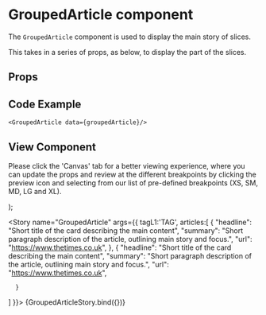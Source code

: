 

<Meta
  title="Newskit Components/Slices/Grouped Article"
  component={GroupedArticle}
/>

# GroupedArticle component
The `GroupedArticle` component is used to display the main story of slices.

This takes in a series of props, as below, to display the part of the slices.

## Props
<Props of={GroupedArticle} />

## Code Example
`<GroupedArticle data={groupedArticle}/>`

## View Component
Please click the 'Canvas' tab for a better viewing experience, where you can update the props and review at the different breakpoints by clicking the preview icon and selecting from our list of pre-defined breakpoints (XS, SM, MD, LG and XL).

  <NewsKitProvider theme={TimesWebLightTheme}>
    <GroupedArticle {...{ tagL1 , articles}} />
  </NewsKitProvider>
);

<Story name="GroupedArticle" args={{ tagL1:'TAG', articles:[
      {
        "headline": "Short title of the card describing the main content",
        "summary": "Short paragraph description of the article, outlining main story and focus.",
        "url": "https://www.thetimes.co.uk",
      },
      {
        "headline": "Short title of the card describing the main content",
        "summary": "Short paragraph description of the article, outlining main story and focus.",
        "url": "https://www.thetimes.co.uk",
    
      }
]  }}>
  {GroupedArticleStory.bind({})}
</Story>